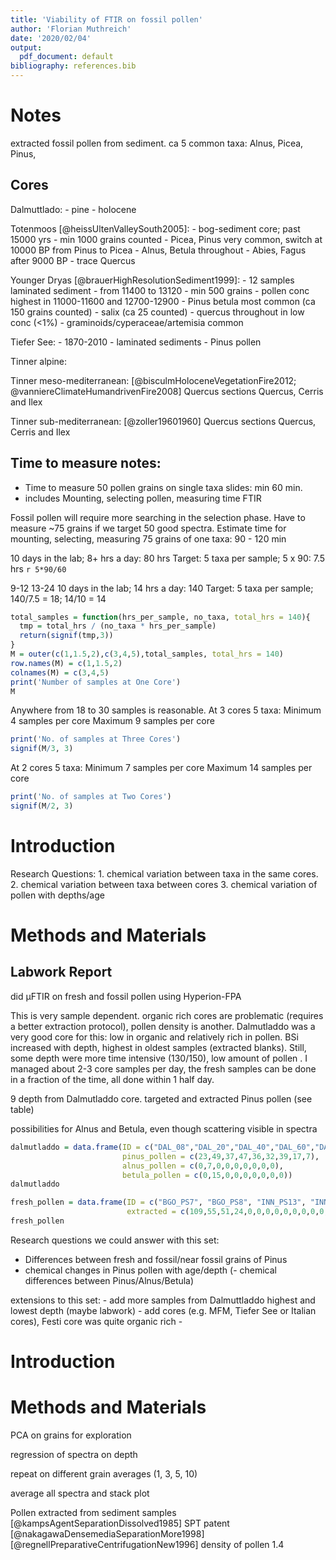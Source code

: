 ```yaml
---
title: 'Viability of FTIR on fossil pollen'
author: 'Florian Muthreich'
date: '2020/02/04'
output:
  pdf_document: default
bibliography: references.bib
---
```

# Notes
extracted fossil pollen from sediment.
ca 5 common taxa: Alnus, Picea, Pinus,

## Cores
Dalmuttlado:
- pine
- holocene

Totenmoos [@heissUltenValleySouth2005]:
- bog-sediment core; past 15000 yrs
- min 1000 grains counted
- Picea, Pinus very common, switch at 10000 BP from Pinus to Picea
- Alnus, Betula throughout
- Abies, Fagus after 9000 BP
- trace Quercus

Younger Dryas [@brauerHighResolutionSediment1999]:
- 12 samples laminated sediment
- from  11400 to 13120
- min 500 grains
- pollen conc highest in 11000-11600 and 12700-12900
- Pinus betula most common (ca 150 grains counted)
- salix (ca 25 counted)
- quercus throughout in low conc (<1%)
- graminoids/cyperaceae/artemisia common

Tiefer See:
- 1870-2010
- laminated sediments
- Pinus pollen

Tinner alpine:

Tinner meso-mediterranean:
[@bisculmHoloceneVegetationFire2012; @vanniereClimateHumandrivenFire2008]
Quercus sections Quercus, Cerris and Ilex

Tinner sub-mediterranean:
[@zoller19601960]
Quercus sections Quercus, Cerris and Ilex

## Time to measure notes:
- Time to measure 50 pollen grains on single taxa slides: min 60 min. 
- includes Mounting, selecting pollen, measuring time FTIR

Fossil pollen will require more searching in the selection phase.
Have to measure ~75 grains if we target 50 good spectra.
Estimate time for mounting, selecting, measuring 75 grains of one taxa: 90 - 120 min

10 days in the lab; 8+ hrs a day: 80 hrs
Target: 5 taxa per sample; 5 x 90: 7.5 hrs `r 5*90/60`

9-12 13-24
10 days in the lab; 14 hrs a day: 140
Target: 5 taxa per sample; 140/7.5 = 18; 14/10 = 14

```r
total_samples = function(hrs_per_sample, no_taxa, total_hrs = 140){
  tmp = total_hrs / (no_taxa * hrs_per_sample)
  return(signif(tmp,3))
}
M = outer(c(1,1.5,2),c(3,4,5),total_samples, total_hrs = 140)
row.names(M) = c(1,1.5,2)
colnames(M) = c(3,4,5)
print('Number of samples at One Core')
M
```

Anywhere from 18 to 30 samples is reasonable.
At 3 cores 5 taxa:
Minimum 4 samples per core 
Maximum 9 samples per core

```r
print('No. of samples at Three Cores')
signif(M/3, 3)
```
At 2 cores 5 taxa:
Minimum 7 samples per core
Maximum 14 samples per core

```r
print('No. of samples at Two Cores')
signif(M/2, 3)
```

# Introduction
Research Questions:
1. chemical variation between taxa in the same cores.
2. chemical variation between taxa between cores 
3. chemical variation of pollen with depths/age

# Methods and Materials
## Labwork Report

did µFTIR on fresh and fossil pollen using Hyperion-FPA

This is very sample dependent.
organic rich cores are problematic (requires a better extraction protocol), pollen density is another.
Dalmutladdo was a very good core for this: low in organic and relatively rich in pollen.
BSi increased with depth, highest in oldest samples (extracted blanks).
Still, some depth were more time intensive (130/150), low amount of pollen .
I managed about 2-3 core samples per day, the fresh samples can be done in a fraction of the time, all done within 1 half day.

9 depth from Dalmutladdo core. targeted and extracted Pinus pollen (see table)

possibilities for Alnus and Betula, even though scattering visible in spectra 

```r
dalmutladdo = data.frame(ID = c("DAL_08","DAL_20","DAL_40","DAL_60","DAL_90", "DAL_110","DAL_130","DAL_140","DAL_150"),
                         pinus_pollen = c(23,49,37,47,36,32,39,17,7),
                         alnus_pollen = c(0,7,0,0,0,0,0,0,0),
                         betula_pollen = c(0,15,0,0,0,0,0,0,0))
dalmutladdo
```

```r
fresh_pollen = data.frame(ID = c("BGO_PS7", "BGO_PS8", "INN_PS13", "INN_PS19A","NMBU_Pin_syl_14E1", "NMBU_Pin_syl_14H1", "NMBU_Aln_glu_14E1", "NMBU_Aln_glu_14J1", "NMBU_Aln_inc_14B1", "NMBU_Aln_inc_14G1", "NMBU_Bet_pub_14A1", "NMBU_Bet_pub_14B1", "NMBU_Cor_ave_14B1", "NMBU_Cor_ave_14C1"),
                          extracted = c(109,55,51,24,0,0,0,0,0,0,0,0,0,0))
fresh_pollen
```


Research questions we could answer with this set:

- Differences between fresh and fossil/near fossil grains of Pinus
- chemical changes in Pinus pollen with age/depth
(- chemical differences between Pinus/Alnus/Betula)

extensions to this set:
- add more samples from Dalmuttladdo highest and lowest depth (maybe labwork)
- add cores (e.g. MFM, Tiefer See or Italian cores), Festi core was quite organic rich
- 

# Introduction

# Methods and Materials 
PCA on grains for exploration

regression of spectra on depth

repeat on different grain averages (1, 3, 5, 10)

average all spectra and stack plot

Pollen extracted from sediment samples 
[@kampsAgentSeparationDissolved1985] SPT patent
[@nakagawaDensemediaSeparationMore1998] 
[@regnellPreparativeCentrifugationNew1996] density of pollen 1.4
